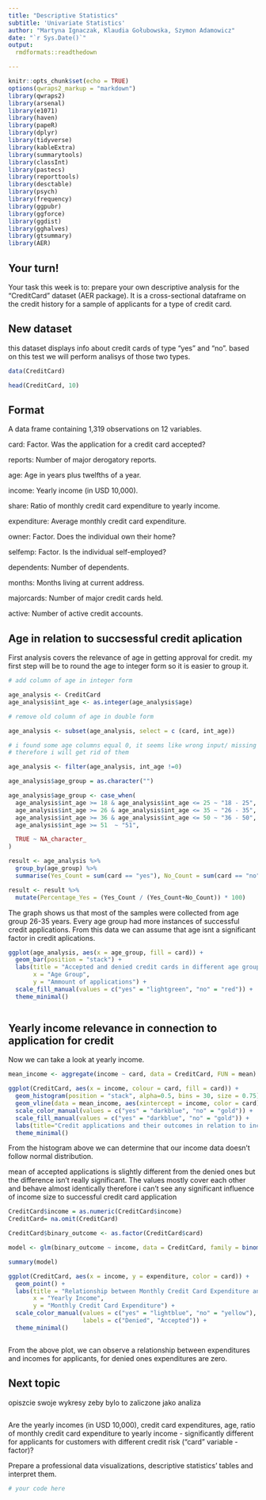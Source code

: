 ```yaml
---
title: "Descriptive Statistics"
subtitle: 'Univariate Statistics'
author: "Martyna Ignaczak, Klaudia Gołubowska, Szymon Adamowicz"
date: "`r Sys.Date()`"
output: 
  rmdformats::readthedown

---
```


```r
knitr::opts_chunk$set(echo = TRUE)
options(qwraps2_markup = "markdown")
library(qwraps2)
library(arsenal)
library(e1071)
library(haven)
library(papeR)
library(dplyr)
library(tidyverse)
library(kableExtra)
library(summarytools)
library(classInt)
library(pastecs)
library(reporttools)
library(desctable)
library(psych)
library(frequency)
library(ggpubr)
library(ggforce)
library(ggdist)
library(gghalves)
library(gtsummary)
library(AER)

```

## Your turn!

Your task this week is to: prepare your own descriptive analysis for the
"CreditCard" dataset (AER package). It is a cross-sectional dataframe on
the credit history for a sample of applicants for a type of credit card.

## New dataset

this dataset displays info about credit cards of type "yes" and "no". based
on this test we will perform analisys of those two types.

```r
data(CreditCard)

head(CreditCard, 10)

```

## Format
A data frame containing 1,319 observations on 12 variables.

card: Factor. Was the application for a credit card accepted?

reports: Number of major derogatory reports.

age: Age in years plus twelfths of a year.

income: Yearly income (in USD 10,000).

share: Ratio of monthly credit card expenditure to yearly income.

expenditure: Average monthly credit card expenditure.

owner: Factor. Does the individual own their home?

selfemp: Factor. Is the individual self-employed?

dependents: Number of dependents.

months: Months living at current address.

majorcards: Number of major credit cards held.

active: Number of active credit accounts.

## Age in relation to succsessful credit aplication

First analysis covers the relevance of age in getting approval for credit.
my first step will be to round the age to integer form so it is easier to
group it.

```r


# add column of age in integer form

age_analysis <- CreditCard
age_analysis$int_age <- as.integer(age_analysis$age)

# remove old column of age in double form

age_analysis <- subset(age_analysis, select = c (card, int_age))

# i found some age columns equal 0, it seems like wrong input/ missing data
# therefore i will get rid of them

age_analysis <- filter(age_analysis, int_age !=0)

age_analysis$age_group = as.character("")

age_analysis$age_group <- case_when(
  age_analysis$int_age >= 18 & age_analysis$int_age <= 25 ~ "18 - 25",
  age_analysis$int_age >= 26 & age_analysis$int_age <= 35 ~ "26 - 35",
  age_analysis$int_age >= 36 & age_analysis$int_age <= 50 ~ "36 - 50",
  age_analysis$int_age >= 51  ~ "51",

  TRUE ~ NA_character_ 
)

result <- age_analysis %>%
  group_by(age_group) %>%
  summarise(Yes_Count = sum(card == "yes"), No_Count = sum(card == "no"))

result <- result %>%
  mutate(Percentage_Yes = (Yes_Count / (Yes_Count+No_Count)) * 100)
```

The graph shows us that most of the samples were collected from age group 
26-35 years. Every age group had more instances of successful credit applications.
From this data we can assume that age isnt a significant factor in credit aplications.

```r

ggplot(age_analysis, aes(x = age_group, fill = card)) +
  geom_bar(position = "stack") +
  labs(title = "Accepted and denied credit cards in different age groups",
       x = "Age Group",
       y = "Ammount of applications") +
  scale_fill_manual(values = c("yes" = "lightgreen", "no" = "red")) +
  theme_minimal()



```
## Yearly income relevance in connection to application for credit

Now we can take a look at yearly income. 
```r

mean_income <- aggregate(income ~ card, data = CreditCard, FUN = mean)

ggplot(CreditCard, aes(x = income, colour = card, fill = card)) +
  geom_histogram(position = "stack", alpha=0.5, bins = 30, size = 0.75) +
  geom_vline(data = mean_income, aes(xintercept = income, color = card), linetype = "dashed", size=1) +
  scale_color_manual(values = c("yes" = "darkblue", "no" = "gold")) +
  scale_fill_manual(values = c("yes" = "darkblue", "no" = "gold")) +
  labs(title="Credit applications and their outcomes in relation to income",x = "Income in USD 10.000", y = "Applications") +
  theme_minimal()


```

From the histogram above we can determine that our income data doesn't 
follow normal distribution.

mean of accepted applications is slightly different from the denied ones
but the difference isn't really significant. The values mostly cover each
other and behave almost identically therefore i can't see any significant 
influence of income size to successful credit card application

```r
CreditCard$income = as.numeric(CreditCard$income)
CreditCard= na.omit(CreditCard)

CreditCard$binary_outcome <- as.factor(CreditCard$card)

model <- glm(binary_outcome ~ income, data = CreditCard, family = binomial())

summary(model)

```


```r

ggplot(CreditCard, aes(x = income, y = expenditure, color = card)) +
  geom_point() +
  labs(title = "Relationship between Monthly Credit Card Expenditure and Yearly Income",
       x = "Yearly Income",
       y = "Monthly Credit Card Expenditure") +
  scale_color_manual(values = c("yes" = "lightblue", "no" = "yellow"),
                     labels = c("Denied", "Accepted")) +
  theme_minimal()



```
From the above plot, we can observe a relationship between expenditures and incomes for applicants, for denied ones expenditures are zero.


## Next topic

opiszcie swoje wykresy zeby bylo to zaliczone jako analiza



```r

```

Are the yearly incomes (in USD 10,000), credit card expenditures, age,
ratio of monthly credit card expenditure to yearly income -
significantly different for applicants for customers with different
credit risk ("card" variable - factor)?

Prepare a professional data visualizations, descriptive statistics'
tables and interpret them.

```r
# your code here
```
